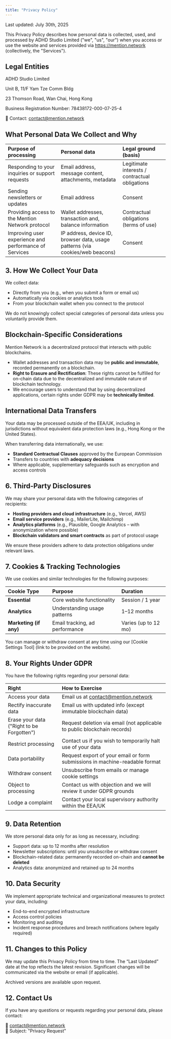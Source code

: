 ```yaml
---
title: "Privacy Policy"
---
```


Last updated: July 30th, 2025

This Privacy Policy describes how personal data is collected, used, and processed by ADHD Studio Limited ("we", "us", "our") when you access or use the website and services provided via https://mention.network (collectively, the "Services").

## Legal Entities

ADHD Studio Limited

Unit B, 11/F Yam Tze Comm Bldg

23 Thomson Road, Wan Chai, Hong Kong

Business Registration Number: 78438172-000-07-25-4

📩 Contact: [contact@mention.network](mailto:contact@mention.network)

## What Personal Data We Collect and Why

| Purpose of processing                                 | Personal data                                                                 | Legal ground (basis)                           |
| :---------------------------------------------------- | :---------------------------------------------------------------------------- | :--------------------------------------------- |
| Responding to your inquiries or support requests      | Email address, message content, attachments, metadata                         | Legitimate interests / contractual obligations |
| Sending newsletters or updates                        | Email address                                                                 | Consent                                        |
| Providing access to the Mention Network protocol      | Wallet addresses, transaction and, balance information                        | Contractual obligations (terms of use)         |
| Improving user experience and performance of Services | IP address, device ID, browser data, usage patterns (via cookies/web beacons) | Consent                                        |

## 3. How We Collect Your Data

We collect data:

- Directly from you (e.g., when you submit a form or email us)
- Automatically via cookies or analytics tools
- From your blockchain wallet when you connect to the protocol

We do not knowingly collect special categories of personal data unless you voluntarily provide them.

## Blockchain-Specific Considerations

Mention Network is a decentralized protocol that interacts with public blockchains.

- Wallet addresses and transaction data may be **public and immutable**, recorded permanently on a blockchain.
- **Right to Erasure and Rectification**: These rights cannot be fulfilled for on-chain data due to the decentralized and immutable nature of blockchain technology.
- We encourage users to understand that by using decentralized applications, certain rights under GDPR may be **technically limited**.

## International Data Transfers

Your data may be processed outside of the EEA/UK, including in jurisdictions without equivalent data protection laws (e.g., Hong Kong or the United States).

When transferring data internationally, we use:

- **Standard Contractual Clauses** approved by the European Commission
- Transfers to countries with **adequacy decisions**
- Where applicable, supplementary safeguards such as encryption and access controls

## 6. Third-Party Disclosures

We may share your personal data with the following categories of recipients:

- **Hosting providers and cloud infrastructure** (e.g., Vercel, AWS)
- **Email service providers** (e.g., MailerLite, Mailchimp)
- **Analytics platforms** (e.g., Plausible, Google Analytics – with anonymization where possible)
- **Blockchain validators and smart contracts** as part of protocol usage

We ensure these providers adhere to data protection obligations under relevant laws.

## 7. Cookies & Tracking Technologies

We use cookies and similar technologies for the following purposes:

| **Cookie Type**        | **Purpose**                    | **Duration**         |
| :--------------------- | :----------------------------- | :------------------- |
| **Essential**          | Core website functionality     | Session / 1 year     |
| **Analytics**          | Understanding usage patterns   | 1–12 months          |
| **Marketing (if any)** | Email tracking, ad performance | Varies (up to 12 mo) |

You can manage or withdraw consent at any time using our [Cookie Settings Tool] (link to be provided on the website).

## 8. Your Rights Under GDPR

You have the following rights regarding your personal data:

| **Right**                                 | **How to Exercise**                                                         |
| :---------------------------------------- | :-------------------------------------------------------------------------- |
| Access your data                          | Email us at [contact@mention.network](mailto:contact@mention.network)       |
| Rectify inaccurate data                   | Email us with updated info (except immutable blockchain data)               |
| Erase your data ("Right to be Forgotten") | Request deletion via email (not applicable to public blockchain records)    |
| Restrict processing                       | Contact us if you wish to temporarily halt use of your data                 |
| Data portability                          | Request export of your email or form submissions in machine-readable format |
| Withdraw consent                          | Unsubscribe from emails or manage cookie settings                           |
| Object to processing                      | Contact us with objection and we will review it under GDPR grounds          |
| Lodge a complaint                         | Contact your local supervisory authority within the EEA/UK                  |

## 9. Data Retention

We store personal data only for as long as necessary, including:

- Support data: up to 12 months after resolution
- Newsletter subscriptions: until you unsubscribe or withdraw consent
- Blockchain-related data: permanently recorded on-chain and **cannot be deleted**
- Analytics data: anonymized and retained up to 24 months

## 10. Data Security

We implement appropriate technical and organizational measures to protect your data, including:

- End-to-end encrypted infrastructure
- Access control policies
- Monitoring and auditing
- Incident response procedures and breach notifications (where legally required)

## 11. Changes to this Policy

We may update this Privacy Policy from time to time. The “Last Updated” date at the top reflects the latest revision. Significant changes will be communicated via the website or email (if applicable).

Archived versions are available upon request.

## 12. Contact Us

If you have any questions or requests regarding your personal data, please contact:

📧 [contact@mention.network](mailto:contact@mention.network)\
📝 Subject: "Privacy Request"